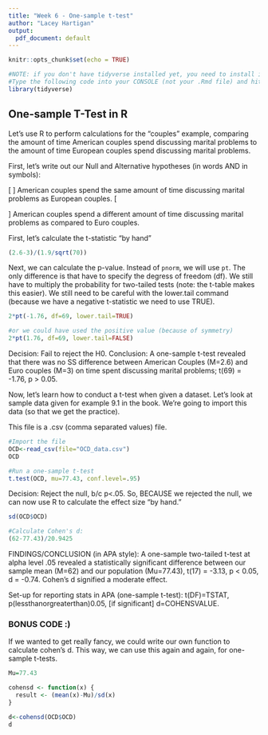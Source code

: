 ---
title: "Week 6 - One-sample t-test"
author: "Lacey Hartigan"
output:
  pdf_document: default
---

```{r  include=FALSE}
knitr::opts_chunk$set(echo = TRUE)

#NOTE: if you don't have tidyverse installed yet, you need to install it. 
#Type the following code into your CONSOLE (not your .Rmd file) and hit "enter": install.packages('tidyverse')
library(tidyverse)
```

## One-sample T-Test in R

Let's use R to perform calculations for the "couples" example, comparing the amount of time American couples spend discussing marital problems to the amount of time European couples spend discussing marital problems. 

First, let's write out our Null and Alternative hypotheses (in words AND in symbols):

\[
\begin{aligned}
H_0: \mu_{American} = \mu_{European} \\
\end{aligned}
\]
American couples spend the same amount of time discussing marital problems as European couples.
\[
\begin{aligned}
H_1: \mu_{American} \neq \mu_{European} \\ 
\end{aligned}
\]
American couples spend a different amount of time discussing marital problems as compared to Euro couples.

First, let's calculate the t-statistic "by hand"
```{r}
(2.6-3)/(1.9/sqrt(70))
```
Next, we can calculate the p-value. Instead of `pnorm`, we will use `pt`.
The only difference is that  have to specify the degress of freedom (df). We still have to multiply the probability for two-tailed tests (note: the t-table makes this easier). We still need to be careful with the lower.tail command (because we have a negative t-statistic we need to use TRUE).

```{r}
2*pt(-1.76, df=69, lower.tail=TRUE)

#or we could have used the positive value (because of symmetry)
2*pt(1.76, df=69, lower.tail=FALSE)
```
Decision: Fail to reject the H0.
Conclusion: A one-sample t-test revealed that there was no SS difference between American Couples (M=2.6) and Euro couples (M=3) on time spent discussing marital problems; t(69) = -1.76, p > 0.05.


Now, let's learn how to conduct a t-test when given a dataset. Let's look at sample data given for example 9.1 in the book. We're going to import this data (so that we get the practice). 

This file is a .csv (comma separated values) file.
```{r}
#Import the file
OCD<-read_csv(file="OCD_data.csv")
OCD

#Run a one-sample t-test
t.test(OCD, mu=77.43, conf.level=.95)
```

Decision: Reject the null, b/c p<.05. So, BECAUSE we rejected the null, we can now use R to calculate the effect size "by hand."
```{r}
sd(OCD$OCD)

#Calculate Cohen's d:
(62-77.43)/20.9425
```

FINDINGS/CONCLUSION (in APA style):
A one-sample two-tailed t-test at alpha level .05 revealed a statistically significant difference between our sample mean (M=62) and our population (Mu=77.43), t(17) = -3.13, p < 0.05, d = -0.74. Cohen's d signified a moderate effect. 

Set-up for reporting stats in APA (one-sample t-test): 
t(DF)=TSTAT, p(lessthanorgreaterthan)0.05, [if significant] d=COHENSVALUE.




### BONUS CODE :)

If we wanted to get really fancy, we could write our own function to calculate cohen's d. This way, we can use this again and again, for one-sample t-tests. 
```{r}
Mu=77.43

cohensd <- function(x) {
  result <- (mean(x)-Mu)/sd(x)
}

d<-cohensd(OCD$OCD)
d
```



